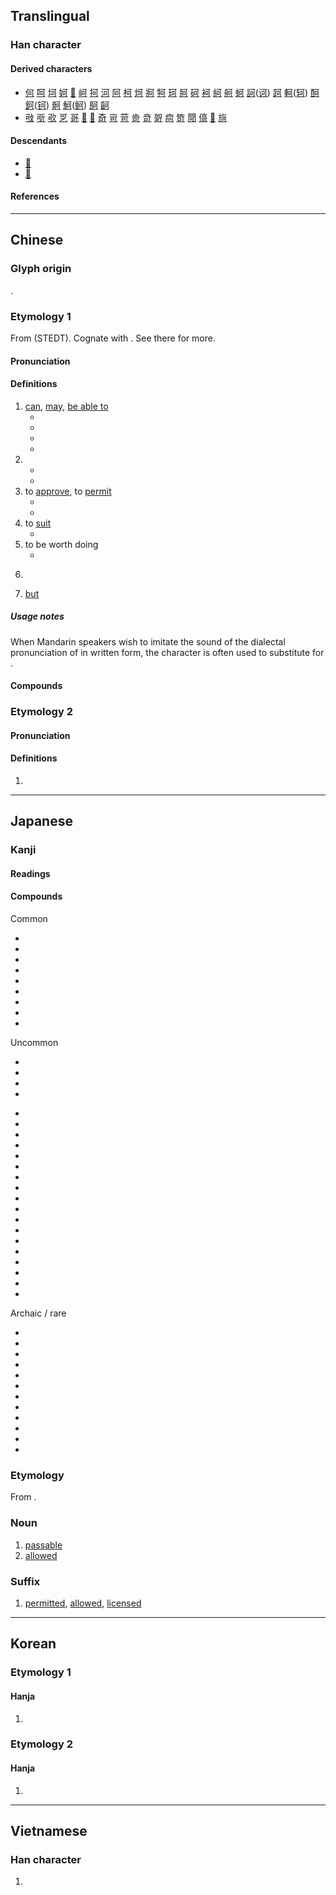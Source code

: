 {{also|句}}
{{character info}}
{{character info|🉑}}
==Translingual==
{{stroke order|stroke=5}}
{{stroke order|type=animate}}

===Han character===
{{Han char|rn=30|rad=口|as=02|sn=5|four=10620|canj=MNR|ids=⿹丁口}}

====Derived characters====
* [[何]] [[呵]] [[坷]] [[妸]] [[𡥚]] [[㞹]] [[抲]] [[河]] [[阿]] [[柯]] [[炣]] [[牁]] [[牱]] [[珂]] [[胢]] [[砢]] [[袔]] [[䋍]] [[舸]] [[蚵]] [[訶]]([[诃]]) [[跒]] [[軻]]([[轲]]) [[酠]] [[鈳]]([[钶]]) [[䯊]] [[魺]]([[鲄]]) [[鴚]] [[䶗]]
* [[㪃]] [[㪼]] [[㰤]] [[㐓]] [[哥]] [[𠶘]] [[𠽚]] [[奇]] [[岢]] [[苛]] [[㱒]] [[竒]] [[哿]] [[疴]] [[笴]] [[閜]] [[㑸]] [[𤠄]] [[㫊]]

====Descendants====
* [[𛀙]]
* [[𛀚]]

====References====
{{Han ref|kx=0172.120|dkj=03245|dj=0383.070|hdz=10567.070|uh=53EF}}

----

==Chinese==
{{zh-forms}}

===Glyph origin===
{{Han etym}}
{{Han compound|口|丂|c1=s|c2=p|ls=psc}}.

===Etymology 1===
From {{inh|zh|sit-pro|*m-kal ⪤ *s-gal||back (lower); kidney; load; carry}} (STEDT). Cognate with {{och-l|荷|to carry}}. See there for more.

====Pronunciation====
{{zh-pron
|m=kě
|m-s=
|c=ho2
|c-t=
|g=
|h=pfs=khó
|j=
|mb=kǒ̤
|md=kō̤
|mn=xm,zz,tw:khó/qz:khóⁿ/khóa
|mn_note=khó/khóⁿ - literary; khóa - vernacular
|mn-t=ko2
|w=2khu
|x=
|mc=y
|oc=y
|ma=
|cat=v,suf,adv
}}

====Definitions====
{{zh-hanzi}}

# [[can]], [[may]], [[be able to]]
#* {{zh-l|可能|possibly}}
#* {{zh-l|可以|can}}
#* {{zh-x|這 袋子{zi} 可 盛 五十 公斤。|This bag '''can''' hold 50 kilos.}}
#* {{zh-x|他 沒有 家 可 住。|He had no place to live.}}
# {{n-g|Particle used for emphasis.}}
#* {{zh-x|我 可 不 太 知道。|I don't '''really''' know.}}
#* {{zh-x|這 可 不行 啊！|But this won't do!}}
# to [[approve]], to [[permit]]
#* {{zh-l|許可|to permit, to allow}}
#* {{zh-l|認可|to approve}}
# to [[suit]]
#* {{zh-l|可心|satisfying}}
# to be worth doing
#* {{zh-x|展覽 的{dí}確 '''可''' 看。|The exhibition is really '''worth''' seeing.}}
# {{n-g|Prefix attached to verbs, expressing possibility and turning them into adjectives. Similar to the English suffix {{m|en|-able}}.}}
#: {{zh-x|可吃|edible}}
#: {{zh-x|可愛|lovely}}
#: {{zh-x|可憐|pitiful}}
# [[but]]
#: {{zh-syn|可是}}

=====Usage notes=====
When Mandarin speakers wish to imitate the sound of the dialectal pronunciation of {{lang|zh|可}} in  written form, the character {{zh-l|闊}} is often used to substitute for {{lang|zh|可}}.
: {{zh-x|闊以|{{n-g|imitates the sound of {{zh-l|可以}} in dialectal Chinese}}}}
: {{zh-x|闊落|{{n-g|imitates the sound of {{zh-l|可樂}} in dialectal Chinese}}}}

====Compounds====
{{zh-der|一無可取|一蹴可幾|不卜可知|不可|不可一世|不可不|不可以|不可企及|不可偏廢|不可勝原|不可勝數|不可勝書|不可勝紀|不可勝言|不可勝計|不可勝記|不可及|不可名字|不可名狀|不可向邇|不可多得|不可得|不可思議|不可意|不可或缺|不可抗力|不可抗拒|不可捉摸|不可收拾|不可救藥|不可數|不可期|不可枚舉|不可測|不可為|不可狀|不可理喻|不可理解|不可當|不可知|不可知論|不可磨滅|不可終日|不可耐|不可能|不可言|不可言喻|不可言宣|不可諱言|不可踰越|不可開交|不可限量|不可靠|不小可|不置可否|乃可|乍可|乏善可陳|乖覺可喜|九原可作|也可|也未可知|人盡可夫|人言可畏|來者可追|依違兩可|依阿兩可|便可|俗不可耐|倚馬可待|僅可|光可鑑人|兩可|其情可憫|冬日可愛|刻可|前車可鑒|功不可沒|勢不可當|南山可移|印可|即可|只可|可不|可不好|可不是|可不道|可乘之機|可乘之隙|可也|可了不得|可事|可人|可人意|可人憎|可人憐|可什麼|可以|可任|可但|可作|可佩|可便|可信|可倫坡|可兀的|可兒|可冀|可則|可加|可厭|可厭相|可又來|可取|可口|可可|可可的|可否|可哀|可喜|可喜可賀|可喜娘|可嘆|可嘉|可圈可點|可堪|可塑性|可奈|可好|可嫌|可孕物質|可就|可巧|可待|可待因|可心|可念|可怕|可怖|可怪|可恃|可恥|可恨|可悲|可惜|可惡|可惱|可想而知|可意|可意人|可愛|可感|可慮|可憎|可憎娘|可憎才|可憐|可憐生|可憐蟲|可憐見|可操左券|可擦擦|可教性|可敦|可敬|可早|可是|可是來|可曾|可有可無|可望|可樂|可欲|可欽|可歌可泣|可歎|可正是|可氣|可溶性|可煞|可煞作怪|可燃性|可燃物|可甚麼|可畏|可疑|可看性|可矜|可知|可知是好|可知道|可磕擦|可磣|可笑|可罪|可耕地|可能|可能性|可著|可蘭經|可行|可見|可見一斑|可見度|可親|可覷|可觀|可言|可謂|可議|可讀性|可變性|可變資本|可貴|可賀|可賀敦|可身|可逆反應|可造之材|可週|可鄙|可離|可靠|可風|可飲水|可駭|可體|史可法|咄嗟可辦|和藹可親|唾手可取|唾手可得|嚴可均|均可|垂手可得|堅不可摧|堪可|夏日可畏|多可|大可|大可不必|大有可為|大有可觀|大雅可觀|天可憐見|天地可表|奇貨可居|妙不可言|孝行可嘉|孺子可教|安可|密不可分|富可敵國|寥寥可數|寧可|小可|尚可|尚可喜|尚有可為|屈指可數|岌岌可危|巧不可階|差可|張可久|形跡可疑|彰彰可據|後會可期|後生可畏|忍無可忍|志不可奪|志不可滿|怒不可抑|怒不可遏|急不可待|急不可耐|悲不可抑|情有可原|惟天可表|愚不可及|憨狀可掬|指日可待|摸棱兩可|摸稜兩可|敖不可長|斷乎不可|易可|時不可失|暗室可欺|有何不可|有例可援|有利可圖|有案可查|有案可稽|有機可乘|有隙可乘|未可厚非|未可限量|未嘗不可|未知可否|未置可否|核可|棄之可惜|楚楚可憐|樂不可支|樂不可極|樂不可言|模棱兩可|模稜兩可|機不可失|欲不可從|歷歷可數|歷歷可紀|歷歷可考|歷歷可見|歷歷可辨|比屋可封|沒可得|泰山可倚|洛可可|深不可測|清晰可見|渺不可測|渾可事|滿可以|潢潦可薦|炙手可熱|無利可圖|無勢可乘|無可不可|無可匹敵|無可厚非|無可否認|無可奈何|無可奉告|無可如何|無可救藥|無可比擬|無可比象|無可置疑|無可置辯|無可諱言|無可非議|無家可奔|無家可歸|無懈可擊|無技可施|無機可乘|無法可施|無瑕可擊|無藥可救|無計可施|無計可生|無話可說|無跡可尋|無路可走|無隙可乘|然然可可|牢不可拔|牢不可破|特利可得|猛可|猛可裡|猶可|獻可替否|獻替可否|班班可考|痊可|百事可樂|盡可|盡可能|省可|省可裡|磣可可|萬不可失|萬萬不可|秀色可餐|窅不可測|立可白|笑容可掬|粲然可觀|精神可嘉|纔可|缺一不可|罪不可赦|罪無可逭|羅可可式|美味可口|義行可風|耐可|能可|臭不可當|臭不可聞|舉手可采|良醞可戀|莫可名狀|莫可奈何|落可便|藐不可測|藹然可親|裁可|西洛可風|觸手可及|許可|許可證|誠可格天|認可|豈可|貴不可言|迪斯可|進可替不|進可替否|遙不可及|遙不可期|適可而止|還可以|銳不可當|銳未可當|錢可使鬼|錢可通神|門可張羅|門可羅雀|閒可|難能可貴|非同小可|面目可憎|頗可|頗為可觀|餘勇可賈|馬可|馬可福音|高不可攀|高不可登|高可摩天|髮光可鑑|可可西里|可比|可微|可導}}

===Etymology 2===

====Pronunciation====
{{zh-pron
|m=kè
|c=hak1
|cat=
}}

====Definitions====
{{zh-hanzi}}

# {{zh-only|可汗}}

{{zh-cat|Elementary}}

----

==Japanese==

===Kanji===
{{ja-kanji|grade=5|rs=口02}}

====Readings====
{{ja-readings
|goon=か
|kanon=か
|on=こく
|kun=よ-い, べ-し, ばかり
}}

====Compounds====
{{der-top3|Compounds of 可}}
;Common
* {{ja-r|可%否|か%ひ}}
* {{ja-r|可%決|か%けつ}}
* {{ja-r|可%也|か%なり}}
* {{ja-r|可%能|か%のう}}
* {{ja-r|可%愛い|か%わい.い}}
* {{ja-r|可%哀%相|か%わい%そう}}
* {{ja-r|不%可|ふ%か}}
* {{ja-r|許%可|きょ%か}}
* {{ja-r|認%可|にん%か}}

;Uncommon
* {{ja-r|可き|べき}}
* {{ja-r|可とする|かとする}}
* {{ja-r|可%分|か%ぶん}}
* {{ja-r|可%聴|か%ちょう}}
{{der-mid3}}
* {{ja-r|可%動|か%どう}}
* {{ja-r|可%読|か%どく}}
* {{ja-r|可%逆|か%ぎゃく}}
* {{ja-r|可%変|か%へん}}
* {{ja-r|可%燃|か%ねん}}
* {{ja-r|可%憐|か%れん}}
* {{ja-r|可%算|か%さん}}
* {{ja-r|可%視|か%し}}
* {{ja-r|可%塑|か%そ}}
* {{ja-r|可%溶|か%よう}}
* {{ja-r|加%圧%性|か%あつ%せい}}
* {{ja-r|可%換%環|か%かん%かん}}
* {{ja-r|可%換%群|か%かん%ぐん}}
* {{ja-r|可%処%分|か%しょ%ぶん}}
* {{ja-r|印%可|いん%か}}
* {{ja-r|半%可|はん%か}}
* {{ja-r|裁%可|さい%か}}
* {{ja-r|成る可く|なるべく}}

{{der-mid3}}
;Archaic / rare
* {{ja-r|可い|べい}}
* {{ja-r|可し|べし}}
* {{ja-r|可からず|べからず}}
* {{ja-r|可くして|べくして}}
* {{ja-r|可惜|あたら}}
* {{ja-r|可%成|か%なり}}
* {{ja-r|可%祝|か%しく}}
* {{ja-r|可%撓|か%とう}}
* {{ja-r|可%用|か%よう}}
* {{ja-r|允%可|いん%か}}
* {{ja-r|可%及%的|か%きゅう%てき}}
* {{ja-r|可%耕%地|か%こう%ち}}
{{der-bottom}}

===Etymology===
{{ja-kanjitab|か|yomi=o}}

From {{der|ja|ltc|-}} {{ltc-l|可}}.

===Noun===
{{ja-noun|か}}

# [[passable]]
# [[allowed]]
#: {{ja-usex|再%配%布 が '''可''' の 画%像|さい%はい%ふ が '''か''' の が%ぞう|images whose redistribution is allowed|ref=[https://www.nttdocomo.co.jp/service/developer/make/content/deco_mail/pictograph/index.html]}}
#: {{ja-usex|[[持ち込み]]'''可'''|もちこみ '''か'''|bringing in [something: notes to a test, etc.] '''allowed'''}}

===Suffix===
{{ja-pos|か|suffix}}

# [[permitted]], [[allowed]], [[licensed]]

----

==Korean==

===Etymology 1===

====Hanja====
{{ko-hanja|옳다|옳을|가}}

# {{hanja form of|가|[[possible]]; [[allowed]]}}

===Etymology 2===

====Hanja====
{{ko-hanja|오랑캐|극}}

# {{hanja form of|극|[[barbarian]]}}

----

==Vietnamese==

===Han character===
{{vi-readings|reading=[[khả]], [[khá]], [[tài]]|rs=口02}}

# {{rfdef|vi|sort=口02}}